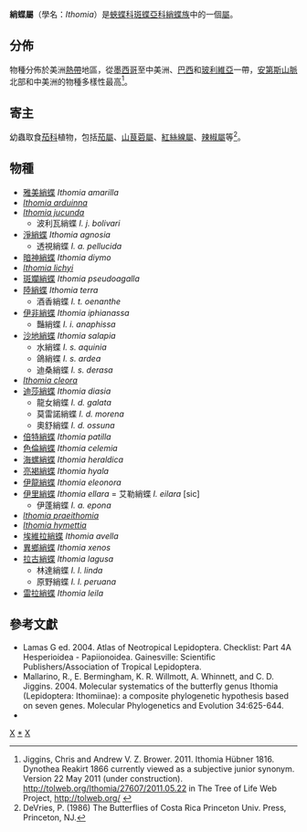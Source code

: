 {{NoteTA
|G1=Butterfly
}}
{{Automatic Taxobox
| taxon = Ithomia
| authority = Hübner, 1816
| image = Diasia Clearwing (Ithomia diasia), Costa Rica.jpg
| image_caption = [[迪莎綃蝶|迪莎綃蝶]]<br />''Ithomia diasia''
| type_species = [[暗神綃蝶|暗神綃蝶]]<br />''Ithomia drymo''
| type_species_authority = Hübner, 1816
| subdivision_ranks = 物種
| subdivision = 共24種，詳見正文。
| synonyms = * ''Dynothea'' <small>Reakirt 1866</small>
}}

'''綃蝶屬'''（學名：''Ithomia''）是[[蛺蝶科|蛺蝶科]][[斑蝶亞科|斑蝶亞科]][[綃蝶族|綃蝶族]]中的一個[[屬_(生物)|屬]]。

== 分佈 ==
物種分佈於美洲[[熱帶|熱帶]]地區，從[[墨西哥|墨西哥]]至中美洲、[[巴西|巴西]]和[[玻利維亞|玻利維亞]]一帶，[[安第斯山脈|安第斯山脈]]北部和中美洲的物種多樣性最高<ref>Jiggins, Chris and Andrew V. Z. Brower. 2011. Ithomia Hübner 1816. Dynothea Reakirt 1866 currently viewed as a subjective junior synonym. Version 22 May 2011 (under construction). http://tolweb.org/Ithomia/27607/2011.05.22 {{Wayback|url=http://tolweb.org/Ithomia/27607/2011.05.22 |date=20191129214841 }} in The Tree of Life Web Project, http://tolweb.org/ {{Wayback|url=http://tolweb.org/ |date=20110515100516 }}</ref>。

== 寄主 ==
幼蟲取食[[茄科|茄科]]植物，包括[[茄屬|茄屬]]、[[山茛菪屬|山茛菪屬]]、[[紅絲線屬|紅絲線屬]]、[[辣椒屬|辣椒屬]]等<ref>DeVries, P. (1986) The Butterflies of Costa Rica Princeton Univ. Press, Princeton, NJ.</ref>。

== 物種 ==
* [[雅美綃蝶|雅美綃蝶]] ''Ithomia amarilla''
* ''[[Ithomia_arduinna|Ithomia arduinna]]''
* ''[[Ithomia_jucunda|Ithomia jucunda]]''
** 波利瓦綃蝶 ''I. j. bolivari''
* [[淨綃蝶|淨綃蝶]] ''Ithomia agnosia''
** 透視綃蝶 ''I. a. pellucida''
* [[暗神綃蝶|暗神綃蝶]] ''Ithomia diymo''
* ''[[Ithomia_lichyi|Ithomia lichyi]]''
* [[斑斕綃蝶|斑斕綃蝶]] ''Ithomia pseudoagalla''
* [[陸綃蝶|陸綃蝶]] ''Ithomia terra''
** 酒香綃蝶 ''I. t. oenanthe''
* [[伊非綃蝶|伊非綃蝶]] ''Ithomia iphianassa''
** 豔綃蝶 ''I. i. anaphissa''
* [[沙地綃蝶|沙地綃蝶]] ''Ithomia salapia''
** 水綃蝶 ''I. s. aquinia''
** 鴿綃蝶 ''I. s. ardea''
** 迪桑綃蝶 ''I. s. derasa''
* ''[[Ithomia_cleora|Ithomia cleora]]''
* [[迪莎綃蝶|迪莎綃蝶]] ''Ithomia diasia''
** 龍女綃蝶 ''I. d. galata''
** 莫雷諾綃蝶 ''I. d. morena''
** 奧舒綃蝶 ''I. d. ossuna''
* [[倍特綃蝶|倍特綃蝶]] ''Ithomia patilla''
* [[色倫綃蝶|色倫綃蝶]] ''Ithomia celemia''
* [[海螺綃蝶|海螺綃蝶]] ''Ithomia heraldica''
* [[亮褐綃蝶|亮褐綃蝶]] ''Ithomia hyala''
* [[伊龍綃蝶|伊龍綃蝶]] ''Ithomia eleonora''
* [[伊里綃蝶|伊里綃蝶]] ''Ithomia ellara'' = 艾勒綃蝶 ''I. eilara'' [sic]
** 伊蓬綃蝶 ''I. a. epona''
* ''[[lthomia_praeithomia|lthomia praeithomia]]''
* ''[[Ithomia_hymettia|Ithomia hymettia]]''
* [[埃維拉綃蝶|埃維拉綃蝶]] ''Ithomia avella''
* [[異鄉綃蝶|異鄉綃蝶]] ''Ithomia xenos''
* [[拉古綃蝶|拉古綃蝶]] ''lthomia lagusa''
** 林達綃蝶 ''I. l. linda''
** 原野綃蝶 ''I. l. peruana''
* [[雷拉綃蝶|雷拉綃蝶]] ''Ithomia leila''

== 參考文獻 ==
{{reflist}}
* Lamas G ed. 2004. Atlas of Neotropical Lepidoptera. Checklist: Part 4A Hesperioidea - Papiionoidea. Gainesville: Scientific Publishers/Association of Tropical Lepidoptera.
* Mallarino, R., E. Bermingham, K. R. Willmott, A. Whinnett, and C. D. Jiggins. 2004. Molecular systematics of the butterfly genus Ithomia (Lepidoptera: Ithomiinae): a composite phylogenetic hypothesis based on seven genes. Molecular Phylogenetics and Evolution 34:625-644.
* {{Cite book | author = 寿建新 周尧 李宇飞 | title = 世界蝴蝶分類名錄 | location = 中國 | publisher = 陝西科學技術出版社 | date = 2006-04-01 | ISBN = 9787536936768 | language= zh-hans }}

{{Commons category|Ithomia}}

{{斑蝶亞科}}
{{Taxonbar}}
[[Category:綃蝶族|X]]
[[Category:綃蝶屬|*]]
[[Category:_1816年描述的分类群|X]]